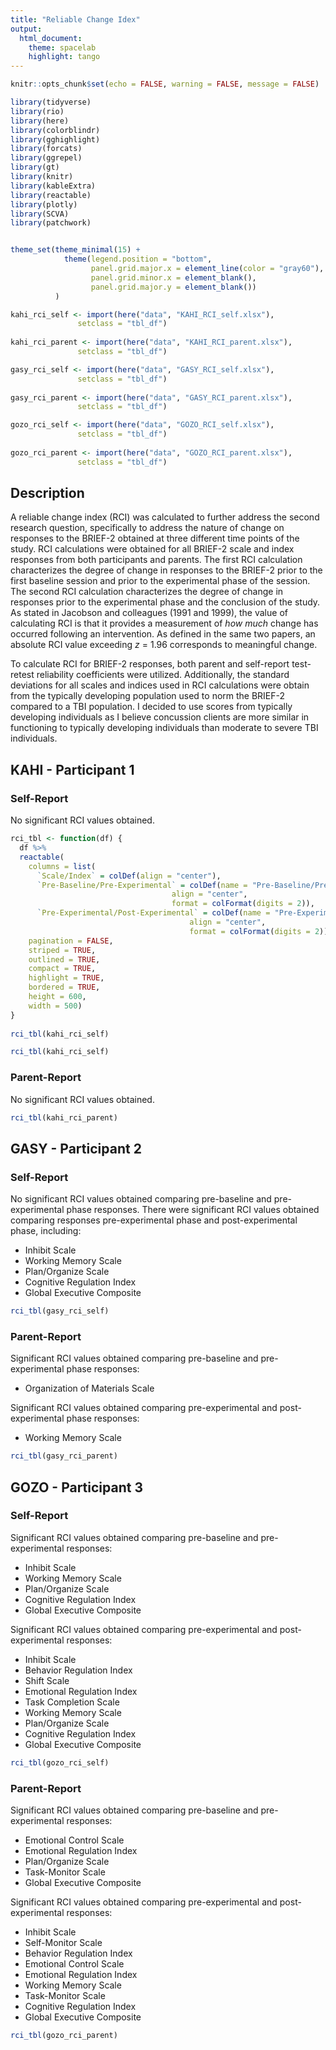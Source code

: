```yaml
---
title: "Reliable Change Idex"
output:
  html_document:
    theme: spacelab
    highlight: tango
---
```


```r
knitr::opts_chunk$set(echo = FALSE, warning = FALSE, message = FALSE)
```

```r
library(tidyverse)
library(rio)
library(here)
library(colorblindr)
library(gghighlight)
library(forcats)
library(ggrepel)
library(gt)
library(knitr)
library(kableExtra)
library(reactable)
library(plotly)
library(SCVA)
library(patchwork)


theme_set(theme_minimal(15) +
            theme(legend.position = "bottom",
                  panel.grid.major.x = element_line(color = "gray60"),
                  panel.grid.minor.x = element_blank(),
                  panel.grid.major.y = element_blank())
          )

kahi_rci_self <- import(here("data", "KAHI_RCI_self.xlsx"),
               setclass = "tbl_df") 
 
kahi_rci_parent <- import(here("data", "KAHI_RCI_parent.xlsx"),
               setclass = "tbl_df") 

gasy_rci_self <- import(here("data", "GASY_RCI_self.xlsx"),
               setclass = "tbl_df") 
 
gasy_rci_parent <- import(here("data", "GASY_RCI_parent.xlsx"),
               setclass = "tbl_df") 

gozo_rci_self <- import(here("data", "GOZO_RCI_self.xlsx"),
               setclass = "tbl_df") 
 
gozo_rci_parent <- import(here("data", "GOZO_RCI_parent.xlsx"),
               setclass = "tbl_df") 

```

## Description 

A reliable change index (RCI) was calculated to further address the second research question, specifically to address the nature of change on responses to the BRIEF-2 obtained at three different time points of the study. RCI calculations were obtained for all BRIEF-2 scale and index responses from both participants and parents. The first RCI calculation characterizes the degree of change in responses to the BRIEF-2 prior to the first baseline session and prior to the experimental phase of the session. The second RCI calculation characterizes the degree of change in responses prior to the experimental phase and the conclusion of the study. As stated in Jacobson and colleagues (1991 and 1999), the value of calculating RCI is that it provides a measurement of _how much_ change has occurred following an intervention. As defined in the same two papers, an absolute RCI value exceeding _z_ = 1.96 corresponds to meaningful change. 

To calculate RCI for BRIEF-2 responses, both parent and self-report test-retest reliability coefficients were utilized. Additionally, the standard deviations for all scales and indices used in RCI calculations were obtain from the typically developing population used to norm the BRIEF-2 compared to a TBI population. I decided to use scores from typically developing individuals as I believe concussion clients are more similar in functioning to typically developing individuals than moderate to severe TBI individuals. 

## KAHI - Participant 1 {.tabset .tabset-fade .tabset-pills}

### Self-Report

No significant RCI values obtained. 

```r

rci_tbl <- function(df) {
  df %>% 
  reactable(
    columns = list(
      `Scale/Index` = colDef(align = "center"),
      `Pre-Baseline/Pre-Experimental` = colDef(name = "Pre-Baseline/Pre-Experimental",
                                    align = "center",
                                    format = colFormat(digits = 2)),
      `Pre-Experimental/Post-Experimental` = colDef(name = "Pre-Experimental/Post-Experimental",
                                        align = "center",
                                        format = colFormat(digits = 2))),
    pagination = FALSE,
    striped = TRUE,
    outlined = TRUE,
    compact = TRUE,
    highlight = TRUE,
    bordered = TRUE,
    height = 600,
    width = 500)
}
  
rci_tbl(kahi_rci_self)

```

```r
rci_tbl(kahi_rci_self)
```


### Parent-Report 

No significant RCI values obtained. 

```r
rci_tbl(kahi_rci_parent)
```


## GASY - Participant 2 {.tabset .tabset-fade .tabset-pills}


### Self-Report

No significant RCI values obtained comparing pre-baseline and pre-experimental phase responses. There were significant RCI values obtained comparing responses pre-experimental phase and post-experimental phase, including: 

  * Inhibit Scale
  * Working Memory Scale
  * Plan/Organize Scale
  * Cognitive Regulation Index 
  * Global Executive Composite 


```r
rci_tbl(gasy_rci_self)
```


### Parent-Report 

Significant RCI values obtained comparing pre-baseline and pre-experimental phase responses:

  * Organization of Materials Scale
  
Significant RCI values obtained comparing pre-experimental and post-experimental phase responses: 

* Working Memory Scale 


```r
rci_tbl(gasy_rci_parent)
```


## GOZO - Participant 3 {.tabset .tabset-fade .tabset-pills}

### Self-Report

Significant RCI values obtained comparing pre-baseline and pre-experimental responses: 

  * Inhibit Scale
  * Working Memory Scale
  * Plan/Organize Scale
  * Cognitive Regulation Index
  * Global Executive Composite 
  
Significant RCI values obtained comparing pre-experimental and post-experimental responses: 

  * Inhibit Scale
  * Behavior Regulation Index 
  * Shift Scale
  * Emotional Regulation Index
  * Task Completion Scale
  * Working Memory Scale
  * Plan/Organize Scale
  * Cognitive Regulation Index
  * Global Executive Composite 

```r
rci_tbl(gozo_rci_self)
```


### Parent-Report 

Significant RCI values obtained comparing pre-baseline and pre-experimental responses: 

  * Emotional Control Scale
  * Emotional Regulation Index
  * Plan/Organize Scale
  * Task-Monitor Scale
  * Global Executive Composite 
  
Significant RCI values obtained comparing pre-experimental and post-experimental responses: 

  * Inhibit Scale
  * Self-Monitor Scale
  * Behavior Regulation Index 
  * Emotional Control Scale
  * Emotional Regulation Index
  * Working Memory Scale
  * Task-Monitor Scale
  * Cognitive Regulation Index
  * Global Executive Composite 

```r
rci_tbl(gozo_rci_parent)
```